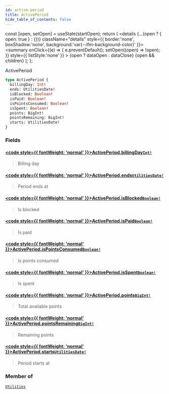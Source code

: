 ```yaml
---
id: active-period
title: ActivePeriod
hide_table_of_contents: false
---
```







  const [open, setOpen] = useState(startOpen);
  return (
    <details {...(open ? { open: true } : {})} className="details" style={{ border:'none', boxShadow:'none', background:'var(--ifm-background-color)' }}>
      <summary
        onClick={(e) => {
          e.preventDefault();
          setOpen((open) => !open);
        }}
        style={{ listStyle:'none' }}
      >
      {open ? dataOpen : dataClose}
      </summary>
      {open && children}
    </details>
  );
};








ActivePeriod


```graphql
type ActivePeriod {
  billingDay: Int!
  ends: UtilitiesDate!
  isBlocked: Boolean!
  isPaid: Boolean!
  isPointsConsumed: Boolean!
  isSpent: Boolean!
  points: BigInt!
  pointsRemaining: BigInt!
  starts: UtilitiesDate!
}
```




### Fields

#### [<code style={{ fontWeight: 'normal' }}>ActivePeriod.<b>billingDay</b></code>](#)<Bullet />[`Int!`](/docs/v1/graphql-reference/scalars/int) <Badge class="badge badge--secondary" text="non-null"/> <Badge class="badge badge--secondary" text="scalar"/> 
> 
> 
> Billing day
> 

#### [<code style={{ fontWeight: 'normal' }}>ActivePeriod.<b>ends</b></code>](#)<Bullet />[`UtilitiesDate!`](/docs/v1/graphql-reference/objects/utilities-date) <Badge class="badge badge--secondary" text="non-null"/> <Badge class="badge badge--secondary" text="object"/> 
> 
> 
> Period ends at
> 

#### [<code style={{ fontWeight: 'normal' }}>ActivePeriod.<b>isBlocked</b></code>](#)<Bullet />[`Boolean!`](/docs/v1/graphql-reference/scalars/boolean) <Badge class="badge badge--secondary" text="non-null"/> <Badge class="badge badge--secondary" text="scalar"/> 
> 
> 
> Is blocked
> 

#### [<code style={{ fontWeight: 'normal' }}>ActivePeriod.<b>isPaid</b></code>](#)<Bullet />[`Boolean!`](/docs/v1/graphql-reference/scalars/boolean) <Badge class="badge badge--secondary" text="non-null"/> <Badge class="badge badge--secondary" text="scalar"/> 
> 
> 
> Is paid
> 

#### [<code style={{ fontWeight: 'normal' }}>ActivePeriod.<b>isPointsConsumed</b></code>](#)<Bullet />[`Boolean!`](/docs/v1/graphql-reference/scalars/boolean) <Badge class="badge badge--secondary" text="non-null"/> <Badge class="badge badge--secondary" text="scalar"/> 
> 
> 
> Is points consumed
> 

#### [<code style={{ fontWeight: 'normal' }}>ActivePeriod.<b>isSpent</b></code>](#)<Bullet />[`Boolean!`](/docs/v1/graphql-reference/scalars/boolean) <Badge class="badge badge--secondary" text="non-null"/> <Badge class="badge badge--secondary" text="scalar"/> 
> 
> 
> Is spent
> 

#### [<code style={{ fontWeight: 'normal' }}>ActivePeriod.<b>points</b></code>](#)<Bullet />[`BigInt!`](/docs/v1/graphql-reference/scalars/big-int) <Badge class="badge badge--secondary" text="non-null"/> <Badge class="badge badge--secondary" text="scalar"/> 
> 
> 
> Total available points
> 

#### [<code style={{ fontWeight: 'normal' }}>ActivePeriod.<b>pointsRemaining</b></code>](#)<Bullet />[`BigInt!`](/docs/v1/graphql-reference/scalars/big-int) <Badge class="badge badge--secondary" text="non-null"/> <Badge class="badge badge--secondary" text="scalar"/> 
> 
> 
> Remaining points
> 

#### [<code style={{ fontWeight: 'normal' }}>ActivePeriod.<b>starts</b></code>](#)<Bullet />[`UtilitiesDate!`](/docs/v1/graphql-reference/objects/utilities-date) <Badge class="badge badge--secondary" text="non-null"/> <Badge class="badge badge--secondary" text="object"/> 
> 
> 
> Period starts at
> 



### Member of

[`Utilities`](/docs/v1/graphql-reference/objects/utilities)  <Badge class="secondary" text="object"/>

